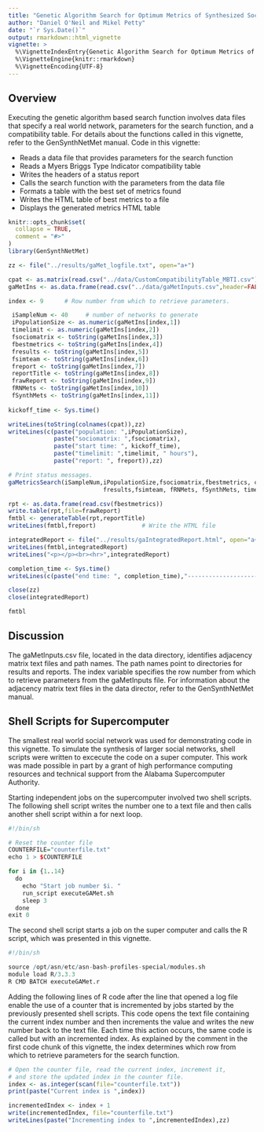 ```yaml
---
title: "Genetic Algorithm Search for Optimum Metrics of Synthesized Social Networks"
author: "Daniel O'Neil and Mikel Petty"
date: "`r Sys.Date()`"
output: rmarkdown::html_vignette
vignette: >
  %\VignetteIndexEntry{Genetic Algorithm Search for Optimum Metrics of Synthesized Social Networks}
  %\VignetteEngine{knitr::rmarkdown}
  %\VignetteEncoding{UTF-8}
---
```


## Overview
Executing the genetic algorithm based search function involves data files that specify a real world network, parameters for the search function, and a compatibility table.  For details about the functions called in this vignette, refer to the GenSynthNetMet manual.  Code in this vignette:

- Reads a data file that provides parameters for the search function
- Reads a Myers Briggs Type Indicator compatibility table
- Writes the headers of a status report
- Calls the search function with the parameters from the data file
- Formats a table with the best set of metrics found
- Writes the HTML table of best metrics to a file
- Displays the generated metrics HTML table

```r
knitr::opts_chunk$set(
  collapse = TRUE,
  comment = "#>"
)
library(GenSynthNetMet)

zz <- file("../results/gaMet_logfile.txt", open="a+")

cpat <- as.matrix(read.csv("../data/CustomCompatibilityTable_MBTI.csv"))
gaMetIns <- as.data.frame(read.csv("../data/gaMetInputs.csv",header=FALSE))

index <- 9      # Row number from which to retrieve parameters.

 iSampleNum <- 40     # number of networks to generate
 iPopulationSize <- as.numeric(gaMetIns[index,1])
 timelimit <- as.numeric(gaMetIns[index,2])  
 fsociomatrix <- toString(gaMetIns[index,3]) 
 fbestmetrics <- toString(gaMetIns[index,4]) 
 fresults <- toString(gaMetIns[index,5])        
 fsimteam <- toString(gaMetIns[index,6])
 freport <- toString(gaMetIns[index,7])        
 reportTitle <- toString(gaMetIns[index,8])
 frawReport <- toString(gaMetIns[index,9])
 fRNMets <- toString(gaMetIns[index,10])
 fSynthMets <- toString(gaMetIns[index,11])
 
kickoff_time <- Sys.time()

writeLines(toString(colnames(cpat)),zz)
writeLines(c(paste("population: ",iPopulationSize),
             paste("sociomatrix: ",fsociomatrix),
             paste("start time: ", kickoff_time), 
			 paste("timelimit: ",timelimit, " hours"), 
			 paste("report: ", freport)),zz)

# Print status messages.
gaMetricsSearch(iSampleNum,iPopulationSize,fsociomatrix,fbestmetrics, cpat, 
                           fresults,fsimteam, fRNMets, fSynthMets, timelimit)

rpt <- as.data.frame(read.csv(fbestmetrics))
write.table(rpt,file=frawReport)
fmtbl <- generateTable(rpt,reportTitle)
writeLines(fmtbl,freport)             # Write the HTML file 

integratedReport <- file("../results/gaIntegratedReport.html", open="a+")
writeLines(fmtbl,integratedReport)
writeLines("<p></p><br><hr>",integratedReport)

completion_time <- Sys.time()
writeLines(c(paste("end time: ", completion_time),"-----------------------"),zz)

close(zz)
close(integratedReport)

fmtbl
```

## Discussion

The gaMetInputs.csv file, located in the data directory, identifies adjacency matrix text files and path names.  The path names point to directories for results and reports.  The index variable specifies the row number from which to retrieve parameters from the gaMetInputs file.  For information about the adjacency matrix text files in the data director, refer to the GenSynthNetMet manual. 

## Shell Scripts for Supercomputer
The smallest real world social network was used for demonstrating code in this vignette.  To simulate the synthesis of larger social networks, shell scripts were written to excecute the code on a super computer.  This work was made possible in part by a grant of high performance computing resources and technical support from the Alabama Supercomputer Authority. 

Starting independent jobs on the supercomputer involved two shell scripts.  The following shell script writes the number one to a text file and then calls another shell script within a for next loop.
```r
#!/bin/sh

# Reset the counter file
COUNTERFILE="counterfile.txt"
echo 1 > $COUNTERFILE

for i in {1..14}
  do
    echo "Start job number $i. "
    run_script executeGAMet.sh
	sleep 3
  done
exit 0

```

The second shell script starts a job on the super computer and calls the R script, which was presented in this vignette.
```r
#!/bin/sh

source /opt/asn/etc/asn-bash-profiles-special/modules.sh
module load R/3.3.3
R CMD BATCH executeGAMet.r

```

Adding the following lines of R code after the line that opened a log file enable the use of a counter that is incremented by jobs started by the previously presented shell scripts. This code opens the text file containing the current index number and then increments the value and writes the new number back to the text file. Each time this action occurs, the same code is called but with an incremented index.  As explained by the comment in the first code chunk of this vignette, the index determines which row from which to retrieve parameters for the search function.
```r
# Open the counter file, read the current index, increment it,
# and store the updated index in the counter file.
index <- as.integer(scan(file="counterfile.txt"))
print(paste("Current index is ",index))

incrementedIndex <- index + 1
write(incrementedIndex, file="counterfile.txt")
writeLines(paste("Incrementing index to ",incrementedIndex),zz)
```

